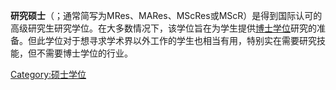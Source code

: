 {{distinguish|哲學碩士}}
'''研究硕士'''（{{lang-en|Master of Research}}；通常简写为MRes、MARes、MScRes或MScR）是得到国际认可的高级研究生研究学位。在大多数情况下，该学位旨在为学生提供[[博士|博士学位]]研究的准备。但此学位对于想寻求学术界以外工作的学生也相当有用，特别实在需要研究技能，但不需要博士学位的行业。
{{学位}}
[[Category:硕士学位|Category:硕士学位]]